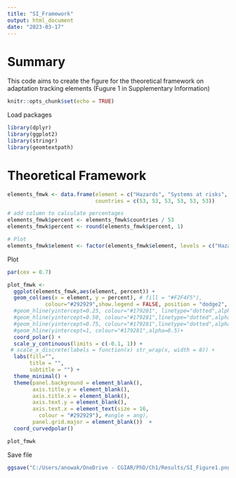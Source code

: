 ```yaml
---
title: "SI_Framework"
output: html_document
date: "2023-03-17"
---
```


# Summary
This code aims to create the figure for the theoretical framework on adaptation tracking elements (Fugure 1 in Supplementary Information)
```r
knitr::opts_chunk$set(echo = TRUE)
```

Load packages
```r
library(dplyr)
library(ggplot2)
library(stringr)
library(geomtextpath)
```

# Theoretical Framework 
```r
elements_fmwk <- data.frame(element = c("Hazards", "Systems at risks", "Goals", "Objectives", "Actions", "Indicators"), 
                            countries = c(53, 53, 53, 53, 53, 53))

# add column to calculate percentages
elements_fmwk$percent <- elements_fmwk$countries / 53 
elements_fmwk$percent <- round(elements_fmwk$percent, 1)

# Plot
elements_fmwk$element <- factor(elements_fmwk$element, levels = c("Hazards", "Systems at risks", "Goals", "Objectives",  "Actions", "Indicators"))
```
Plot
```r
par(cex = 0.7)

plot_fmwk <- 
  ggplot(elements_fmwk,aes(element, percent)) +
  geom_col(aes(x = element, y = percent), # fill = "#F2F4F5"), 
            colour="#292929",show.legend = FALSE, position = "dodge2", alpha = 0.9, fill = "#292929") +
  #geom_hline(yintercept=0.25, colour="#179281", linetype="dotted",alpha=0.5) +
  #geom_hline(yintercept=0.50, colour="#179281",linetype="dotted",alpha=0.5)+
  #geom_hline(yintercept=0.75, colour="#179281",linetype="dotted",alpha=0.5)+ 
  #geom_hline(yintercept=1, colour="#179281",alpha=0.5)+ 
  coord_polar() +
  scale_y_continuous(limits = c(-0.1, 1)) + 
 # scale_x_discrete(labels = function(x) str_wrap(x, width = 8)) + 
  labs(fill="", 
       title = "",
       subtitle = "") +
  theme_minimal() +
  theme(panel.background = element_blank(),
        axis.title.y = element_blank(),
        axis.title.x = element_blank(),
        axis.text.y = element_blank(),
        axis.text.x = element_text(size = 16, 
          colour = "#292929"), #angle = ang),
        panel.grid.major = element_blank())  +
  coord_curvedpolar()

plot_fmwk
```
Save file
```r
ggsave("C:/Users/anowak/OneDrive - CGIAR/PhD/Ch1/Results/SI_Figure1.png", plot_fmwk, width=8, height=8)
```
